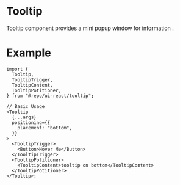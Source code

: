 
<Meta of={Stories} />

# Tooltip

Tooltip component provides a mini popup window for information .

# Example

```tsx
import {
  Tooltip,
  TooltipTrigger,
  TooltipContent,
  TooltipPotitioner,
} from "@repo/ui-react/tooltip";

// Basic Usage
<Tooltip
  {...args}
  positioning={{
    placement: "bottom",
  }}
>
  <TooltipTrigger>
    <Button>Hover Me</Button>
  </TooltipTrigger>
  <TooltipPotitioner>
    <TooltipContent>tooltip on bottom</TooltipContent>
  </TooltipPotitioner>
</Tooltip>;
```

<Primary />
